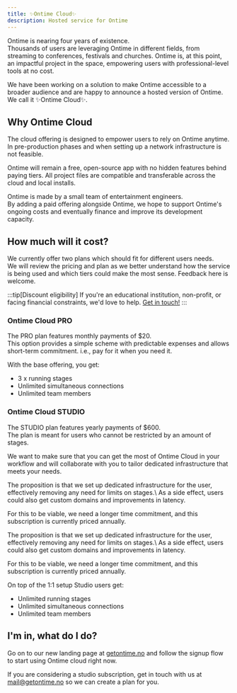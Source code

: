 ```yaml
---
title: ✨Ontime Cloud✨
description: Hosted service for Ontime
---
```


Ontime is nearing four years of existence. \
Thousands of users are leveraging Ontime in different fields, from streaming to conferences, festivals and churches.
Ontime is, at this point, an impactful project in the space, empowering users with professional-level tools at no cost.

We have been working on a solution to make Ontime accessible to a broader audience and are happy to announce a hosted version of Ontime. We call it ✨Ontime Cloud✨.

## Why Ontime Cloud

The cloud offering is designed to empower users to rely on Ontime anytime. In pre-production phases and when setting up a network infrastructure is not feasible.

Ontime will remain a free, open-source app with no hidden features behind paying tiers. All project files are compatible and transferable across the cloud and local installs.

Ontime is made by a small team of entertainment engineers.\
By adding a paid offering alongside Ontime, we hope to support Ontime's ongoing costs and eventually finance and improve its development capacity.

## How much will it cost?

We currently offer two plans which should fit for different users needs. \
We will review the pricing and plan as we better understand how the service is being used and which tiers could make the most sense. Feedback here is welcome.

:::tip[Discount eligibility]
If you're an educational institution, non-profit, or facing financial constraints, we'd love to help. [Get in touch!](mailto:mail@getontime.no)
:::

### Ontime Cloud PRO
The PRO plan features monthly payments of $20. \
This option provides a simple scheme with predictable expenses and allows short-term commitment. i.e., pay for it when you need it. 

With the base offering, you get:
* 3 x running stages
* Unlimited simultaneous connections
* Unlimited team members

### Ontime Cloud STUDIO
The STUDIO plan features yearly payments of $600. \
The plan is meant for users who cannot be restricted by an amount of stages.

We want to make sure that you can get the most of Ontime Cloud in your workflow and will collaborate with you to tailor dedicated infrastructure that meets your needs.

The proposition is that we set up dedicated infrastructure for the user, effectively removing any need for limits on stages.\ 
As a side effect, users could also get custom domains and improvements in latency.

For this to be viable, we need a longer time commitment, and this subscription is currently priced annually.

The proposition is that we set up dedicated infrastructure for the user, effectively removing any need for limits on stages.\ 
As a side effect, users could also get custom domains and improvements in latency.

For this to be viable, we need a longer time commitment, and this subscription is currently priced annually.

On top of the 1:1 setup Studio users get:
* Unlimited running stages
* Unlimited simultaneous connections
* Unlimited team members

## I'm in, what do I do?

Go on to our new landing page at [getontime.no](https://www.getontime.no) and follow the signup flow to start using Ontime cloud right now.

If you are considering a studio subscription, get in touch with us at [mail@getontime.no](mailto:mail@getontime.no) so we can create a plan for you.
